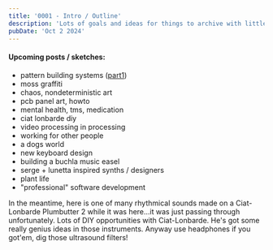 ```yaml
---
title: '0001 - Intro / Outline'
description: 'Lots of goals and ideas for things to archive with little to possibly.. no? followthrough. Subscribe for more!'
pubDate: 'Oct 2 2024'
---
```


#### Upcoming posts / sketches:

- pattern building systems ([part1](/blog/a-pattern-building-system))
- moss graffiti
- chaos, nondeterministic art
- pcb panel art, howto
- mental health, tms, medication
- ciat lonbarde diy
- video processing in processing
- working for other people
- a dogs world
- new keyboard design
- building a buchla music easel
- serge + lunetta inspired synths / designers
- plant life
- "professional" software development

In the meantime, here is one of many rhythmical sounds made on a Ciat-Lonbarde Plumbutter 2 while it was here...it was just passing through unfortunately. Lots of DIY opportunities with Ciat-Lonbarde. He's got some really genius ideas in those instruments. Anyway use headphones if you got'em, dig those ultrasound filters!


<Audio src="/audio/drsm.m4a" description="dirty rat scratch morning"></Audio>
